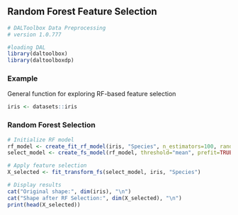 ## Random Forest Feature Selection

```r
# DALToolbox Data Preprocessing
# version 1.0.777

#loading DAL
library(daltoolbox) 
library(daltoolboxdp)
```

### Example
General function for exploring RF-based feature selection

```r
iris <- datasets::iris
```

### Random Forest Selection

```r
# Initialize RF model
rf_model <- create_fit_rf_model(iris, "Species", n_estimators=100, random_state=0)
select_model <- create_fs_model(rf_model, threshold="mean", prefit=TRUE)

# Apply feature selection
X_selected <- fit_transform_fs(select_model, iris, "Species")

# Display results
cat("Original shape:", dim(iris), "\n")
cat("Shape after RF Selection:", dim(X_selected), "\n")
print(head(X_selected))
```